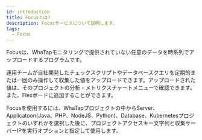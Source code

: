 ```yaml
---
id: introduction
title: Focusとは?
description: Focusサービスについて説明します。
tags:
  - Focus
---
```


Focusは、WhaTapモニタリングで提供されていない任意のデータを時系列でアップロードするプログラムです。 

運用チームが自社開発したチェックスクリプトやデータベースクエリを定期的または一回のみ操作して収集した値をアップロードできます。アップロードされた値は、そのプロジェクトの分析・メトリクスチャートメニューで確認できます。また、Flexボードに追加することができます。

Focusを使用するには、WhaTapプロジェクトの中からServer、Applicatoon(Java、PHP、NodeJS、Python)、Database、Kubernetesプロジェクトのいずれかを選択した後に、プロジェクトアクセスキー文字列と収集サーバーIPを実行オプションと指定して使用します。
